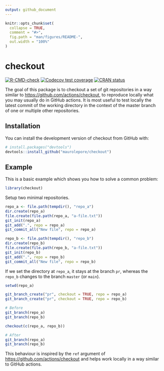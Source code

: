 ```yaml
---
output: github_document
---
```


<!-- README.md is generated from README.Rmd. Please edit that file -->

```r
knitr::opts_chunk$set(
  collapse = TRUE,
  comment = "#>",
  fig.path = "man/figures/README-",
  out.width = "100%"
)
```

# checkout

<!-- badges: start -->
[![R-CMD-check](https://github.com/maurolepore/checkout/workflows/R-CMD-check/badge.svg)](https://github.com/maurolepore/checkout/actions)
[![Codecov test coverage](https://codecov.io/gh/maurolepore/checkout/branch/main/graph/badge.svg)](https://codecov.io/gh/maurolepore/checkout?branch=main)
[![CRAN status](https://www.r-pkg.org/badges/version/checkout)](https://CRAN.R-project.org/package=checkout)
<!-- badges: end -->

The goal of this package is to checkout a set of git repositories in a way
similar to <https://github.com/actions/checkout>, to reproduce locally what you
may usually do in GitHub actions. It is most useful to test locally the latest
commit of the working directory in the context of the master branch of one or
multiple other repositories.

## Installation

You can install the development version of checkout from GitHub with:

``` r
# install.packages("devtools")
devtools::install_github("maurolepore/checkout")
```

## Example

This is a basic example which shows you how to solve a common problem:

```r
library(checkout)
```

Setup two minimal repositories.

```r
repo_a <- file.path(tempdir(), "repo_a")
dir.create(repo_a)
file.create(file.path(repo_a, "a-file.txt"))
git_init(repo_a)
git_add(".", repo = repo_a)
git_commit_all("New file", repo = repo_a)

repo_b <- file.path(tempdir(), "repo_b")
dir.create(repo_b)
file.create(file.path(repo_b, "a-file.txt"))
git_init(repo_b)
git_add(".", repo = repo_b)
git_commit_all("New file", repo = repo_b)
```

If we set the directory at `repo_a`, it stays at the branch `pr`, whereas the `repo_b` changes to the branch `master` (or `main`).

```r
setwd(repo_a)

git_branch_create("pr", checkout = TRUE, repo = repo_a)
git_branch_create("pr", checkout = TRUE, repo = repo_b)

# Before
git_branch(repo_a)
git_branch(repo_b)

checkout(c(repo_a, repo_b))

# After
git_branch(repo_a)
git_branch(repo_b)
```

This behaviour is inspired by the `ref` argument of <https://github.com/actions/checkout> and helps work locally in a way similar to GitHub actions.
